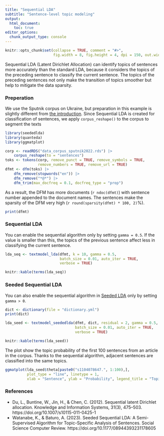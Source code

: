 ```yaml
---
title: "Sequential LDA"
subtitle: "Sentence-level topic modeling"
output: 
  html_document:
    toc: true
editor_options: 
  chunk_output_type: console
---
```


```r
knitr::opts_chunk$set(collapse = TRUE, comment = "#>", 
                      fig.width = 8, fig.height = 4, dpi = 150, out.width = 760)
```

Sequential LDA (Latent Dirichlet Allocation) can identify topics of sentences more accurately than the standard LDA, because it considers the topics of the preceding sentence to classify the current sentence. The topics of the preceding sentences not only make the transition of topics smoother but help to mitigate the data sparsity.

### Preperation

We use the Sputnik corpus on Ukraine, but preparation in this example is slightly different from [the introduction](basic.html). Since Sequential LDA is created for classification of sentences, we apply `corpus_reshape()` to the corpus to segment the texts 

```r
library(seededlda)
library(quanteda)
library(ggmatplot)

corp <- readRDS("data_corpus_sputnik2022.rds") |>
    corpus_reshape(to = "sentences")
toks <- tokens(corp, remove_punct = TRUE, remove_symbols = TRUE, 
               remove_numbers = TRUE, remove_url = TRUE)
dfmt <- dfm(toks) |> 
    dfm_remove(stopwords("en")) |>
    dfm_remove("*@*") |>
    dfm_trim(max_docfreq = 0.1, docfreq_type = "prop")
```

As a result, the DFM has more documents (`r ndoc(dfmt)`) with sentence number appended to the document names. The sentences make the sparsity of the DFM very high (`r round(sparsity(dfmt) * 100, 2)`%).

```r
print(dfmt)
```

### Sequential LDA

You can enable the sequential algorithm only by setting `gamma = 0.5`. If the value is smaller than this, the topics of the previous sentence affect less in classifying the current sentence.

```r
lda_seq <- textmodel_lda(dfmt, k = 10, gamma = 0.5, 
                         batch_size = 0.01, auto_iter = TRUE,
                         verbose = TRUE)
```

```r
knitr::kable(terms(lda_seq))
```

### Seeded Sequential LDA

You can also enable the sequential algorithm in [Seeded LDA](seeded.html) only by setting `gamma > 0`.

```r
dict <- dictionary(file = "dictionary.yml")
print(dict)
```

```r
lda_seed <- textmodel_seededlda(dfmt, dict, residual = 2, gamma = 0.5, 
                                batch_size = 0.01, auto_iter = TRUE,
                                verbose = TRUE)
```

```r
knitr::kable(terms(lda_seed))
```

The plot show the topic probability of the first 100 sentences from an article in the corpus. Thanks to the sequential algorithm, adjacent sentences are classified into the same topics.

```r
ggmatplot(lda_seed$theta[paste0("s1104078647.", 1:100),], 
          plot_type = "line", linetype = 1, 
          xlab = "Sentence", ylab = "Probability", legend_title = "Topic")
```


### References

- Du, L., Buntine, W., Jin, H., & Chen, C. (2012). Sequential latent Dirichlet allocation. Knowledge and Information Systems, 31(3), 475–503. https://doi.org/10.1007/s10115-011-0425-1
- Watanabe, K., & Baturo, A. (2023). Seeded Sequential LDA: A Semi-Supervised Algorithm for Topic-Specific Analysis of Sentences. Social Science Computer Review. https://doi.org/10.1177/08944393231178605

